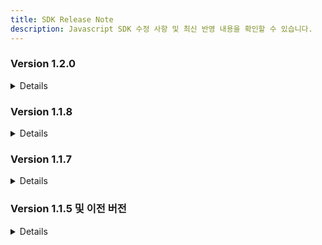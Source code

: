 ```yaml
---
title: SDK Release Note
description: Javascript SDK 수정 사항 및 최신 반영 내용을 확인할 수 있습니다.
---
```




### Version 1.2.0

<Details>
<p slot="summary">내용 확인하기</p>

#### New

- 신규 PG 스마트로(`smartro`) 신용카드, 실시간계좌이체, 가상계좌 지원 추가
- 신규 PG 토스간편결제(`tosspay`) 지원 추가
- 신규 PG KCP 퀵페이(`kcp_quick`) 지원 추가
- 신규 PG 키움페이(구 페이조아, `daou`) 신용카드, 가상계좌 결제 지원 추가

#### Feature

-   차이페이(`chai`) 팝업 결제모드 지원 추가

    \-기존에는 무조건 redirect 방식으로 지원해왔으나 redirect와 팝업을 선택할 수 있도록 동작 지원
- 토스페이먼츠 - 신모듈(`tosspayments`) 인증창으로 빌링키 발급 지원

#### Fixed

- 토스페이먼츠 JS 스크립트 inject 방식 변경

</Details>

### Version 1.1.8

<Details>
<p slot="summary">내용 확인하기</p>

**카카오페이 모바일 결제 리디렉션 방식으로 변경**

카카오페이 SDK의 iframe 방식 미지원 정책에 따라 카카오페이 모바일 결제를 iframe 대신 페이지 리디렉션 방식으로 변경하였습니다.기존 버전에서는 카카오페이 모바일 결제 프로세스가 완료되면 PC에서와 동일하게 `IMP.request_pay`에 지정된 콜백함수가 실행되어 결제가 이루어젔습니다. 안드로이드 내장 브라우저 및 특정 버전의 안드로이드 크롬에서 카카오페이 앱결제가 원활하지 않을 수 있는 이슈로 인해 모바일 환경에서는 리디렉션 방식으로 결제 연동을 하는 방식으로 변경되었습니다.

**(주문형) 네이버페이 팝업 모드 추가 및 기본값 변경**

결제창 요청 시 `popup : true` 옵션을 명시적으로 지정했을 때에만 팝업창(새탭)을 통해 (주문형)네이버페이 결제가 진행되며, 기본적으로는 페이지 리디렉션 방식으로 결제가 진행됩니다.브라우저 팝업차단 등의 이슈를 최대한 피하기 위해서 네이버페이에서는 PC 및 모바일 환경에서 페이지 리디렉션 방식을 권장하여 기본값으로 설정하였습니다.

- **version >= 1.1.8**
  - PC/모바일 환경 : 현재 페이지 리디렉션 방식으로 진행되는 것을 기본값으로 하며, `popup : true` 옵션을 선언한 경우에만 팝업창(새탭)으로 결제가 진행됩니다.
- **version < 1.1.8**
  - PC환경 : 팝업창(새탭) 방식으로 진행 (`popup` 파라미터 무관)
  - 모바일환경 : 현재 페이지 리디렉션 방식으로 진행 (`popup` 파라미터 무관)

**Eximbay 리디렉션 방식 추가**

결제창 요청 시 `popup : false` 옵션을 명시적으로 지정하면 리디렉션 방식으로 Eximbay 결제가 진행됩니다.모바일 앱 내 WebView로 결제를 진행할때 일반적으로 팝업이 차단되므로, 원할한 결제를 위해서 리디렉션 방식을 추가하였습니다.

- **version >= 1.1.8**
  - PC/모바일 환경 : 팝업창 방식으로 진행되는 것을 기본값으로 하며, `popup : false` 옵션을 선언한 경우에만 리디렉션 방식으로 결제가 진행됩니다.
- **version < 1.1.8**
  - PC/모바일 환경 : `popup`파라미터 무관하게 팝업창 방식으로 진행

**본인인증 복수PG 설정 지원**

기존 `다날-휴대폰 본인인증` 외 `이니시스-신용카드 본인인증` 수단이 추가됨에 따라, 휴대폰 본인인증도 복수PG 설정을 지원합니다.\
또한, `다날-휴대폰 본인인증` 을 2개 이상의 CPID를 발급받아 사이트별로 사용하려는 경우에도 `pg : danal.{다날 CPID}` 복수PG 호출 방식을 지원합니다.

```javascript title="다날-휴대폰 본인인증"
  IMP.certification({
    pg: "danal", //danal 또는 danal.{다날 CPID}, 이하 다른 파라미터는 생략
    ...
    ...
  }, function(rsp) {
    if ( rsp.success ) {
      //본인인증 성공 및 해당되는 imp_uid, merchant_uid 전달 (rsp.imp_uid, rsp.merchant_uid)
    } else {
      //본인인증 실패 및 중단
    }
  });
```


```javascript title="이니시스-신용카드 본인인증"
// PC/모바일 환경 모두 popup : true가 기본값
// PC환경 : popup 파라미터 무관하게 팝업창 방식으로 진행(이니시스 정책)
// 모바일환경 : popup : false 선언된 경우 m_redirect_url 파라미터 필요
IMP.certification({
    pg: "inicis", //inicis 또는 inicis.{이니시스 MID}, 이하 파라멤터는 생략
    m_redirect_url: "https://shop.yourservice.com/user-certificates/complete",
    ...
    ...
});
```


#### 버그 수정 <a href="#undefined" id="undefined"></a>

**아이폰 Safari에서 리디렉션 방식으로 결제 중 브라우저의 Back 버튼 클릭 시 White Screen이 나타나는 현상**

Safari 브라우저의 Back 버튼으로 이전 페이지로 돌아가면, 리디렉션되기 직전 상태의 DOM을 복원하여 출력하는 특성때문에 발생되는 버그로 확인되어서 수정하였습니다. (리디렉션 방식으로 진행되는 모든 PG사에 해당됨)

</Details>

### Version 1.1.7

<Details>
<p slot="summary">내용 확인하기</p>

**페이팔 팝업 방식 추가**

결제 요청 시 호출하는 `IMP.request_pay(param, callback)`함수의 `popup : true` 옵션을 지정하면, 결제창이 팝업창으로 열리며 결제 프로세스 완료 후 `callback` 함수가 호출됩니다. 이전 버전에서는 페이지 리디렉션 방식만 지원됩니다.

```javascript title="javascript 팝업 방식"
  // popup : true 옵션과 콜백 함수 등록부분 참고 (그 외 파라미터 생략)
  IMP.request_pay({
    pg: "paypal",
    popup: true,
    ...
    ...
  }, function(rsp) {
    if ( rsp.success ) {
      //Paypal 결제 완료 및 결제검증로직 시작
    } else {
      //Paypal 결제 중단 혹은 실패
    }
  });
```


```javascript title="javascript redirect 방식"
 // m_redirect_url 지정 필요 (popup : false가 기본값이므로 생략됨)
  IMP.request_pay({
    pg: "paypal",
    m_redirect_url: "https://shop.yourservice.com/payments/complete",
    ...
    ...
  });
```


**본인인증(다날) 리디렉션 방식 추가**

본인인증(다날) 요청 시, 본인인증 후 이동될 URL을 `m_redirect_url` 파라미터에 지정하면 리디렉션 방식으로 진행됩니다. 이전 버전에서는 팝업 방식만 지원됩니다.리디렉션 설정하는 방법은 휴대폰 본인인증 연동하기를 참고하세요.

```javascript title="javascript (팝업 방식)"
  // popup : true 옵션
  IMP.certification({
    merchant_uid : "본인인증 건 트랜잭션 ID",
    popup: true
  }, function(rsp) {
    if ( rsp.success ) {
      //본인인증 성공
    } else {
      //본인인증 실패 혹은 중단(팝업창이 닫히거나 화면내 X버튼/취소버튼 클릭 시)
    }
  });
```


```javascript title="javascript (리디렉션 방식)"
// m_redirect_url 지정 필요 (popup : false가 기본값이므로 생략됨)
  IMP.certification({
    merchant_uid : "본인인증 건 트랜잭션 ID"
    m_redirect_url: "https://shop.yourservice.com/payments/complete",
  });
```


#### 버그 수정 <a href="#undefined" id="undefined"></a>

**본인인증(다날) 팝업 내 닫힘 버튼 (X 버튼) 클릭 시 콜백 함수가 호출되지 않는 현상**

본인인증(다날) 요청 시, 팝업방식에서 팝업창이 닫히거나 화면 내 취소 버튼이 클릭된 경우에는 `IMP.certification(param, handler)` 의 콜백함수(handler)가 호출되었지만, 아래 화면과 같이 화면 내 X 버튼을 클릭했을 때는 콜백함수(handler)가 호출되지 않는 버그가 있어서 수정되었습니다. X 버튼 클릭했을 때에도 콜백함수가 호출됩니다.

<img src="https://docs.iamport.kr/static/images/javascript/danal-certi.png" alt="" data-size="original"/>

</Details>

### Version 1.1.5 및 이전 버전

<Details>
<p slot="summary">내용 확인하기</p>

**iamport.payment-1.1.5.js**

```html
<script src="https://cdn.iamport.kr/js/iamport.payment-1.1.5.js" type="text/javascript"></script>
```

**2017-04-03 배포**\
\- 모바일 결제에서 `IMP.request_pay(param)`와 같이 callback function 이 누락된 채 호출되었으나, 결제프로세스 시작 전 사전 필터링 단계에서 실패사유가 발생한 경우에도 `m_redirect_url`로 이동하게 됩니다.\
\_(결제프로세스가 시작된 후 성공/실패에 대한 경우에는 이전 버전에서도 ,\[object Object],로 이동이 이루어지고 있습니다.)\_

**결제프로세스 시작 전에 발생할 수 있는 실패 사유**

- 이미 결제된 merchant\_uid를 재시도하는 경우
- 결제요청 파라미터가 올바르지 않은 경우

**결제프로세스 시작 후 발생할 수 있는 실패 사유**

- 카드 사용 정지, 한도초과
- 비밀번호 오류 횟수 초과

**iamport.payment-1.1.4.js**

```html
<script src="https://cdn.iamport.kr/js/iamport.payment-1.1.4.js" type="text/javascript"></script>
```

**2016-11-14 배포**\
\- Agency-Tier기능 제공, IMP.agency(가맹점식별코드, Tier코드)함수 추가\
\- SMS휴대폰본인인증 기능 제공, IMP.certification()함수 추가

**iamport.payment-1.1.3.js**

```html
<script src="https://cdn.iamport.kr/js/iamport.payment-1.1.3.js" type="text/javascript"></script>
```

**2016-07-13 배포**\
\- 1.1.2버전 소스리팩토링, 성능개선된 버전

**iamport.payment-1.1.2.js**

```html
<script src="https://cdn.iamport.kr/js/iamport.payment-1.1.2.js" type="text/javascript"></script>
```

**2016-03-09 배포**\
\- 복수의 PG설정정보를 호출하는 방법을 보다 개선한 버전

**iamport.payment-1.1.1.js**

```html
<script src="https://cdn.iamport.kr/js/iamport.payment-1.1.1.js" type="text/javascript"></script>
```

**2016-02-19 배포**\
\- 동일한 PG의 MID를 여러개 사용할 수 있도록 pg파라미터 설정 규칙 확장. pg : '\{PG사}.\{MID}'

**iamport.payment-1.1.0.js**

```html
<script src="https://cdn.iamport.kr/js/iamport.payment-1.1.0.js" type="text/javascript"></script>
```

**2016-01-19 배포**\
\- 하나의 계정으로 복수의 PG설정을 사용할 수 있도록 pg 파라미터를 추가. pg : '\{PG사}'

**iamport.payment-1.0.0.js**

```html
<script src="https://cdn.iamport.kr/js/iamport.payment-1.0.0.js" type="text/javascript"></script>
```

**2014-10-24 배포**\
\- 최초 배포된 후 안정화된 버전

**iamport.payment.js**

```html
<script src="https://cdn.iamport.kr/js/iamport.payment.js" type="text/javascript"></script>
```

versioning되기 전 사용된 버전. iamport.payment-1.0.0.js와 동일하며 이후 내용 변경 없음

</Details>
